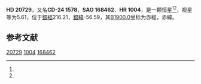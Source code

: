 {{Starbox begin
| name = HD 20729
}}
{{Starbox observe
| epoch = [[J2000.0|J2000.0]]
| constell = {{星座名待查}}<ref name=SIMBAD>{{cite web
 | url=http://simbad.u-strasbg.fr/simbad/sim-id?Ident=HR+1004
 | title=Pulsating variable Star
 | publisher=Centre de Données astronomiques de Strasbourg
 | work=SIMBAD
 | accessdate=2012-07-13
 | archive-date=2020-10-23
 | archive-url=https://web.archive.org/web/20201023012736/http://simbad.u-strasbg.fr/simbad/sim-id?Ident=HR+1004
 }}</ref><ref name=DATA>{{cite web
 | url=http://vizier.u-strasbg.fr/viz-bin/VizieR-5?-out.add=.&-source=5050&-corr=PK=HR&-out.max=9999&HR=1004
 | title=VizieR Detailed Page
 | accessdate=2012-07-13
 | archive-date=2020-10-23
 | archive-url=https://web.archive.org/web/20201023012739/http://vizier.u-strasbg.fr/viz-bin/VizieR-5?-out.add=.&-source=5050&-corr=PK%3DHR&-out.max=9999&HR=1004
 | dead-url=no
 }}</ref>
| 星官 = 
| ra = {{RA|3|19|34.8}}<ref name=SIMBAD /><ref name=DATA />
| dec = {{DEC|-24|7|23}}<ref name=SIMBAD /><ref name=DATA />
| appmag_v = 5.61<ref name=SIMBAD /><ref name=DATA />
}}
{{Starbox character
| class = M2III<ref name=SIMBAD /><ref name=DATA />
| b-v = 1.66<ref name=SIMBAD /><ref name=DATA />
| u-b = 2<ref name=SIMBAD /><ref name=DATA />
| r-i = 0.96E<ref name=SIMBAD /><ref name=DATA />
| variable = 
}}
{{Starbox astrometry
| radial_v = 2
| prop_mo_ra = 15
| parallax = 
| p_error = 
}}
{{Starbox catalog
| names =CD-24 1578，[[SAO星表|SAO]] 168462，[[HD星表|HD]] 20729，[[HR星表|HR]] 1004}}
{{Starbox reference |Simbad=HR+1004}}
{{Starbox end}}

'''HD 20729'''，又名'''CD-24 1578'''，'''SAO 168462'''、'''HR 1004'''，是一颗恒星<ref name=SIMBAD /><ref name=DATA />，视星等为5.61，位于[[銀道座標系|銀經]]216.21，[[銀道座標系|銀緯]]-56.59，其[[B1900.0|B1900.0]]坐标为赤經{{RA|3|15|13.2}}，赤緯{{DEC|-24|-56.59|6}}。

== 参考文献 ==
{{reflist}}

{{star-stub}}

[[Category:HD和HDE天體|20729]]
[[Category:HR天體|1004]]
[[Category:SAO天體|168462]]